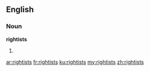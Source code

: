 ==English==

===Noun===
'''rightists'''

# {{plural of|[[rightist]]}}

[[ar:rightists]]
[[fr:rightists]]
[[ku:rightists]]
[[my:rightists]]
[[zh:rightists]]